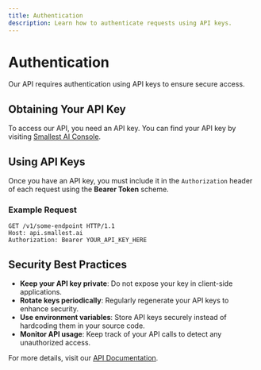 ```yaml
---
title: Authentication
description: Learn how to authenticate requests using API keys.
---
```


# Authentication

Our API requires authentication using API keys to ensure secure access.

## Obtaining Your API Key

To access our API, you need an API key. You can find your API key by visiting [Smallest AI Console](https://console.smallest.ai/apikeys).

## Using API Keys

Once you have an API key, you must include it in the `Authorization` header of each request using the **Bearer Token** scheme.

### Example Request

```http
GET /v1/some-endpoint HTTP/1.1
Host: api.smallest.ai
Authorization: Bearer YOUR_API_KEY_HERE
```

## Security Best Practices

- **Keep your API key private**: Do not expose your key in client-side applications.
- **Rotate keys periodically**: Regularly regenerate your API keys to enhance security.
- **Use environment variables**: Store API keys securely instead of hardcoding them in your source code.
- **Monitor API usage**: Keep track of your API calls to detect any unauthorized access.

For more details, visit our [API Documentation](/v3.0.1/content/getting-started/authentication).
